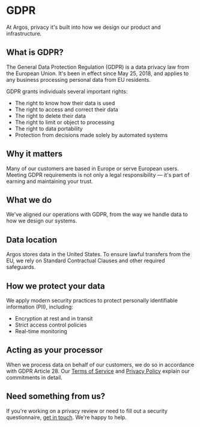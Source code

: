 # GDPR

<div className="lead">
  At Argos, privacy it's built into how we design our product and
  infrastructure.
</div>

## What is GDPR?

The General Data Protection Regulation (GDPR) is a data privacy law from the European Union. It's been in effect since May 25, 2018, and applies to any business processing personal data from EU residents.

GDPR grants individuals several important rights:

- The right to know how their data is used
- The right to access and correct their data
- The right to delete their data
- The right to limit or object to processing
- The right to data portability
- Protection from decisions made solely by automated systems

## Why it matters

Many of our customers are based in Europe or serve European users. Meeting GDPR requirements is not only a legal responsibility — it's part of earning and maintaining your trust.

## What we do

We've aligned our operations with GDPR, from the way we handle data to how we design our systems.

## Data location

Argos stores data in the United States. To ensure lawful transfers from the EU, we rely on Standard Contractual Clauses and other required safeguards.

## How we protect your data

We apply modern security practices to protect personally identifiable information (PII), including:

- Encryption at rest and in transit
- Strict access control policies
- Real-time monitoring

## Acting as your processor

When we process data on behalf of our customers, we do so in accordance with GDPR Article 28. Our [Terms of Service](/terms) and [Privacy Policy](/legal/privacy) explain our commitments in detail.

## Need something from us?

If you're working on a privacy review or need to fill out a security questionnaire, [get in touch](mailto:contact@argos-ci.com). We're happy to help.

